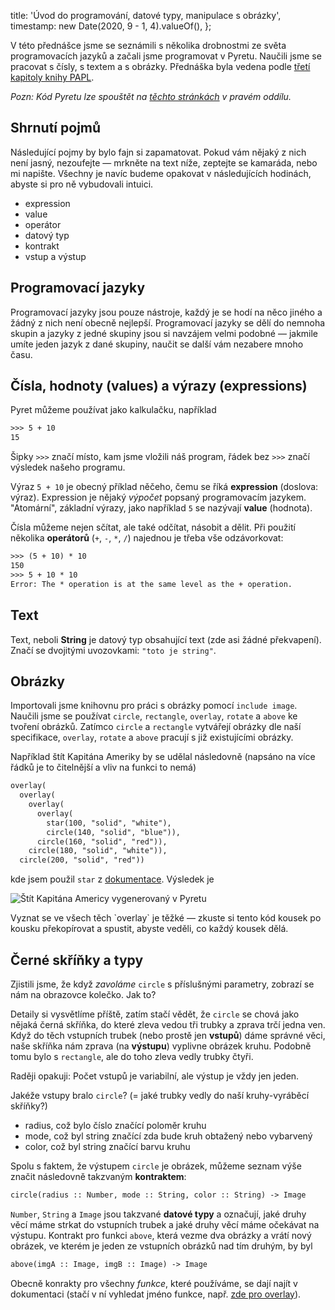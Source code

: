   title: 'Úvod do programování, datové typy, manipulace s obrázky',
  timestamp: new Date(2020, 9 - 1, 4).valueOf(),
};

V této přednášce jsme se seznámili s několika drobnostmi ze světa programovacích jazyků a začali jsme programovat v Pyretu. Naučili jsme se pracovat s čísly, s textem a s obrázky. Přednáška byla vedena podle [třetí kapitoly knihy PAPL](https://papl.cs.brown.edu/2020/getting-started.html).

_Pozn: Kód Pyretu lze spouštět na [těchto stránkách](https://code.pyret.org/editor) v pravém oddílu._

## Shrnutí pojmů

Následující pojmy by bylo fajn si zapamatovat. Pokud vám nějaký z nich není jasný, nezoufejte — mrkněte na text níže, zeptejte se kamaráda, nebo mi napište. Všechny je navíc budeme opakovat v následujících hodinách, abyste si pro ně vybudovali intuici.

- expression
- value
- operátor
- datový typ
- kontrakt
- vstup a výstup

## Programovací jazyky

Programovací jazyky jsou pouze nástroje, každý je se hodí na něco jiného a žádný z nich není obecně nejlepší. Programovací jazyky se dělí do nemnoha skupin a jazyky z jedné skupiny jsou si navzájem velmi podobné — jakmile umíte jeden jazyk z dané skupiny, naučit se další vám nezabere mnoho času.

## Čísla, hodnoty (values) a výrazy (expressions)

Pyret můžeme používat jako kalkulačku, například

```txt
>>> 5 + 10
15
```

Šipky `>>>` značí místo, kam jsme vložili náš program, řádek bez `>>>` značí výsledek našeho programu.

Výraz `5 + 10` je obecný příklad něčeho, čemu se říká **expression** (doslova: výraz). Expression je nějaký _výpočet_ popsaný programovacím jazykem. "Atomární", základní výrazy, jako například `5` se nazývají **value** (hodnota).

Čísla můžeme nejen sčítat, ale také odčítat, násobit a dělit. Při použití několika **operátorů** (`+`, `-`, `*`, `/`) najednou je třeba vše odzávorkovat:

```txt
>>> (5 + 10) * 10
150
>>> 5 + 10 * 10
Error: The * operation is at the same level as the + operation.
```

## Text

Text, neboli **String** je datový typ obsahující text (zde asi žádné překvapení). Značí se dvojitými uvozovkami: `"toto je string"`.

## Obrázky

Importovali jsme knihovnu pro práci s obrázky pomocí `include image`. Naučili jsme se používat `circle`, `rectangle`, `overlay`, `rotate` a `above` ke tvoření obrázků. Zatímco `circle` a `rectangle` vytvářejí obrázky dle naší specifikace, `overlay`, `rotate` a `above` pracují s již existujícími obrázky.

Například štít Kapitána Ameriky by se udělal následovně (napsáno na více řádků je to čitelnější a vliv na funkci to nemá)

```txt
overlay(
  overlay(
    overlay(
      overlay(
        star(100, "solid", "white"),
        circle(140, "solid", "blue")),
      circle(160, "solid", "red")),
    circle(180, "solid", "white")),
  circle(200, "solid", "red"))
```

kde jsem použil `star` z [dokumentace](https://www.pyret.org/docs/latest/image.html#%28part._image_star%29). Výsledek je

<img
  alt="Štít Kapitána Americy vygenerovaný v Pyretu"
  className="mx-auto w-1/2 my-4"
  src="/cpt-america.png"
/>

<div className="bg-white rounded-lg shadow-xs p-6 my-4">
  Vyznat se ve všech těch `overlay` je těžké — zkuste si tento kód kousek po kousku překopírovat a
  spustit, abyste veděli, co každý kousek dělá.
</div>

## Černé skříňky a typy

Zjistili jsme, že když _zavoláme_ `circle` s příslušnými parametry, zobrazí se nám na obrazovce kolečko. Jak to?

Detaily si vysvětlíme příště, zatím stačí vědět, že `circle` se chová jako nějaká černá skříňka, do které zleva vedou tři trubky a zprava trčí jedna ven. Když do těch vstupních trubek (nebo prostě jen **vstupů**) dáme správné věci, naše skříňka nám zprava (na **výstupu**) vyplivne obrázek kruhu. Podobně tomu bylo s `rectangle`, ale do toho zleva vedly trubky čtyři.

<div className="bg-white rounded-lg shadow-xs p-6 my-4">
  Raději opakuji: Počet vstupů je variabilní, ale výstup je vždy jen jeden.
</div>

Jakéže vstupy bralo `circle`? (= jaké trubky vedly do naší kruhy-vyráběcí skříňky?)

- radius, což bylo číslo značící poloměr kruhu
- mode, což byl string značící zda bude kruh obtažený nebo vybarvený
- color, což byl string značící barvu kruhu

Spolu s faktem, že výstupem `circle` je obrázek, můžeme seznam výše značit následovně takzvaným **kontraktem**:

```txt
circle(radius :: Number, mode :: String, color :: String) -> Image
```

`Number`, `String` a `Image` jsou takzvané **datové typy** a označují, jaké druhy věcí máme strkat do vstupních trubek a jaké druhy věcí máme očekávat na výstupu. Kontrakt pro funkci `above`, která vezme dva obrázky a vrátí nový obrázek, ve kterém je jeden ze vstupních obrázků nad tím druhým, by byl

```txt
above(imgA :: Image, imgB :: Image) -> Image
```

Obecně konrakty pro všechny _funkce_, které používáme, se dají najít v dokumentaci (stačí v ní vyhledat jméno funkce, např. [zde pro overlay](https://www.pyret.org/docs/latest/image.html#%28part._image_overlay%29)).
